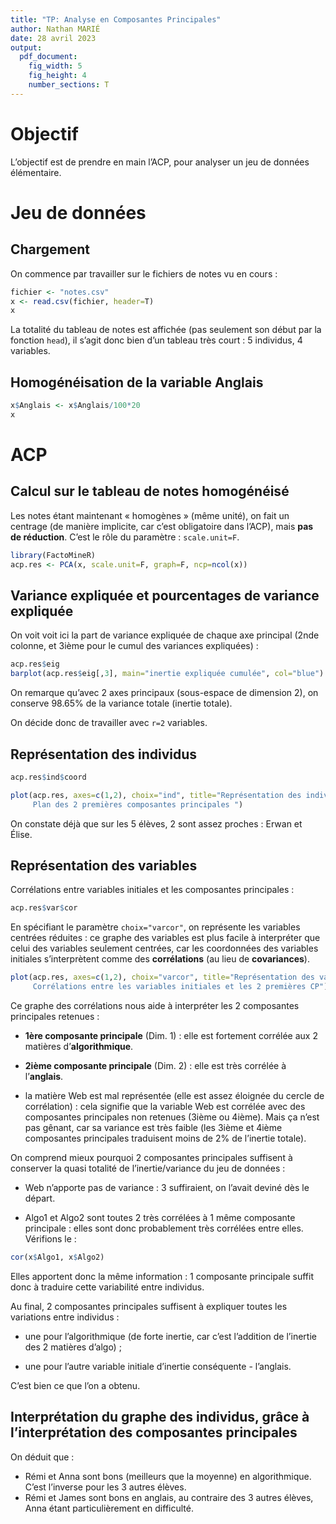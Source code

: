 ```yaml
---
title: "TP: Analyse en Composantes Principales"
author: Nathan MARIÉ
date: 28 avril 2023
output:
  pdf_document:
    fig_width: 5 
    fig_height: 4
    number_sections: T
---
```



# Objectif

L'objectif est de prendre en main l'ACP, pour analyser un jeu de données élémentaire.

# Jeu de données

## Chargement

On commence par travailler sur le fichiers de notes vu en cours :

```r
fichier <- "notes.csv"
x <- read.csv(fichier, header=T)
x
```

La totalité du tableau de notes est affichée (pas seulement son début par la fonction `head`), il s'agit donc bien d'un tableau très court : 5 individus, 4 variables.

## Homogénéisation de la variable **Anglais**

```r
x$Anglais <- x$Anglais/100*20
x
```

\newpage

# ACP

## Calcul sur le tableau de notes homogénéisé

Les notes étant maintenant « homogènes » (même unité), on fait un centrage (de manière implicite, car c'est obligatoire dans l'ACP), mais **pas de réduction**. C'est le rôle du paramètre : `scale.unit=F`.
\newline


```r
library(FactoMineR)
acp.res <- PCA(x, scale.unit=F, graph=F, ncp=ncol(x))
```

## Variance expliquée et pourcentages de variance expliquée

On voit voit ici la part de variance expliquée de chaque axe principal (2nde colonne, et 3ième pour le cumul des variances expliquées) :

```r
acp.res$eig
barplot(acp.res$eig[,3], main="inertie expliquée cumulée", col="blue")
```

On remarque qu'avec 2 axes principaux (sous-espace de dimension 2), on conserve 98.65% de la variance totale (inertie totale). 

On décide donc de travailler avec `r=2` variables.

\newpage

## Représentation des individus

```r
acp.res$ind$coord
```

```r
plot(acp.res, axes=c(1,2), choix="ind", title="Représentation des individus \n
     Plan des 2 premières composantes principales ")
```

On constate déjà que sur les 5 élèves, 2 sont assez proches : Erwan et Élise.

## Représentation des variables

Corrélations entre variables initiales et les composantes principales :

```r
acp.res$var$cor
```

\newpage

En spécifiant  le paramètre `choix="varcor"`, on représente les variables centrées réduites : ce graphe des variables est plus facile à interpréter que celui des variables seulement centrées, car les coordonnées des variables initiales s'interprètent comme des **corrélations** (au lieu de **covariances**).
\newline

```r
plot(acp.res, axes=c(1,2), choix="varcor", title="Représentation des variables\n
     Corrélations entre les variables initiales et les 2 premières CP")
```

Ce graphe des corrélations nous aide à interpréter les 2 composantes principales retenues :

- **1ère composante principale** (Dim. 1) : elle est fortement corrélée aux 2 matières d'**algorithmique**.

- **2ième composante principale** (Dim. 2) : elle est très corrélée à l'**anglais**.

- la matière Web est mal représentée (elle est assez éloignée du cercle de corrélation) : cela signifie que la variable Web est corrélée avec des composantes principales non retenues (3ième ou 4ième). Mais ça n'est pas gênant, car sa variance est très faible (les 3ième et 4ième composantes principales traduisent moins de 2% de l'inertie totale).

On comprend mieux pourquoi 2 composantes principales suffisent à conserver la quasi totalité de l'inertie/variance du jeu de données :

- Web n'apporte pas de variance : 3 suffiraient, on l'avait deviné dès le départ.

- Algo1 et Algo2 sont toutes 2 très corrélées à 1 même composante principale : elles sont donc probablement très corrélées entre elles. Vérifions le :\newline

```r
cor(x$Algo1, x$Algo2)
```

Elles apportent donc la même information : 1 composante principale suffit donc à traduire cette variabilité entre individus. 

\newpage 
Au final, 2 composantes principales suffisent à expliquer toutes les variations entre individus : 

- une pour l'algorithmique (de forte inertie, car c'est l'addition de l'inertie des 2 matières d'algo) ;
  
- une pour l'autre variable initiale d'inertie conséquente - l'anglais. 

C'est bien ce que l'on a obtenu.


## Interprétation du graphe des individus, grâce à l'interprétation des composantes principales

On déduit que :

- Rémi et Anna sont bons (meilleurs que la moyenne) en algorithmique. C'est l'inverse pour les 3 autres élèves.
- Rémi et James sont bons en anglais, au contraire des 3 autres élèves, Anna étant particulièrement en difficulté.



